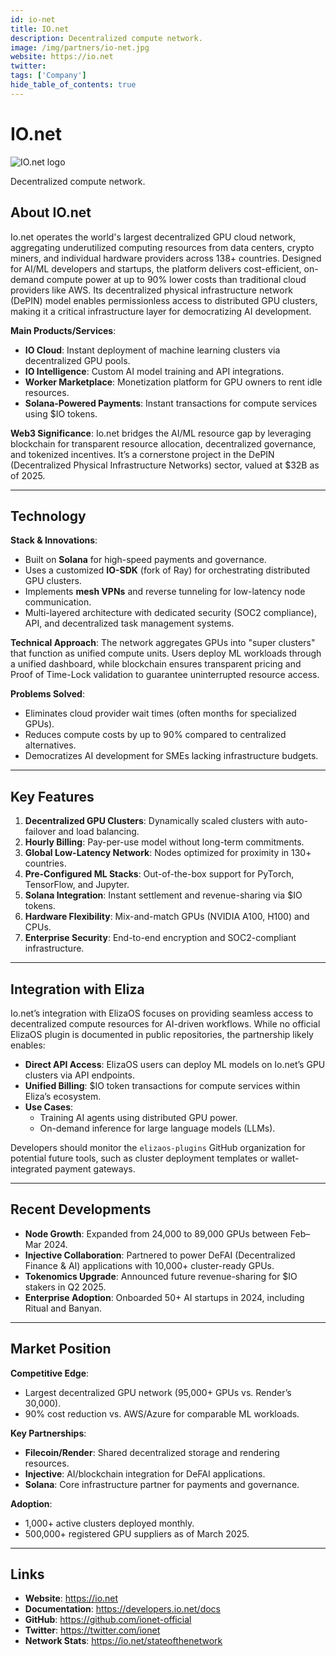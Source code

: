 ```yaml
---
id: io-net
title: IO.net
description: Decentralized compute network.
image: /img/partners/io-net.jpg
website: https://io.net
twitter:
tags: ['Company']
hide_table_of_contents: true
---
```


# IO.net

<div className="partner-logo">
  <img src="/img/partners/io-net.jpg" alt="IO.net logo" />
</div>

Decentralized compute network.

## About IO.net

Io.net operates the world's largest decentralized GPU cloud network, aggregating underutilized computing resources from data centers, crypto miners, and individual hardware providers across 138+ countries. Designed for AI/ML developers and startups, the platform delivers cost-efficient, on-demand compute power at up to 90% lower costs than traditional cloud providers like AWS. Its decentralized physical infrastructure network (DePIN) model enables permissionless access to distributed GPU clusters, making it a critical infrastructure layer for democratizing AI development.

**Main Products/Services**:

- **IO Cloud**: Instant deployment of machine learning clusters via decentralized GPU pools.
- **IO Intelligence**: Custom AI model training and API integrations.
- **Worker Marketplace**: Monetization platform for GPU owners to rent idle resources.
- **Solana-Powered Payments**: Instant transactions for compute services using $IO tokens.

**Web3 Significance**: Io.net bridges the AI/ML resource gap by leveraging blockchain for transparent resource allocation, decentralized governance, and tokenized incentives. It’s a cornerstone project in the DePIN (Decentralized Physical Infrastructure Networks) sector, valued at $32B as of 2025.

---

## Technology

**Stack & Innovations**:

- Built on **Solana** for high-speed payments and governance.
- Uses a customized **IO-SDK** (fork of Ray) for orchestrating distributed GPU clusters.
- Implements **mesh VPNs** and reverse tunneling for low-latency node communication.
- Multi-layered architecture with dedicated security (SOC2 compliance), API, and decentralized task management systems.

**Technical Approach**:
The network aggregates GPUs into "super clusters" that function as unified compute units. Users deploy ML workloads through a unified dashboard, while blockchain ensures transparent pricing and Proof of Time-Lock validation to guarantee uninterrupted resource access.

**Problems Solved**:

- Eliminates cloud provider wait times (often months for specialized GPUs).
- Reduces compute costs by up to 90% compared to centralized alternatives.
- Democratizes AI development for SMEs lacking infrastructure budgets.

---

## Key Features

1. **Decentralized GPU Clusters**: Dynamically scaled clusters with auto-failover and load balancing.
2. **Hourly Billing**: Pay-per-use model without long-term commitments.
3. **Global Low-Latency Network**: Nodes optimized for proximity in 130+ countries.
4. **Pre-Configured ML Stacks**: Out-of-the-box support for PyTorch, TensorFlow, and Jupyter.
5. **Solana Integration**: Instant settlement and revenue-sharing via $IO tokens.
6. **Hardware Flexibility**: Mix-and-match GPUs (NVIDIA A100, H100) and CPUs.
7. **Enterprise Security**: End-to-end encryption and SOC2-compliant infrastructure.

---

## Integration with Eliza

Io.net’s integration with ElizaOS focuses on providing seamless access to decentralized compute resources for AI-driven workflows. While no official ElizaOS plugin is documented in public repositories, the partnership likely enables:

- **Direct API Access**: ElizaOS users can deploy ML models on Io.net’s GPU clusters via API endpoints.
- **Unified Billing**: $IO token transactions for compute services within Eliza’s ecosystem.
- **Use Cases**:
  - Training AI agents using distributed GPU power.
  - On-demand inference for large language models (LLMs).

Developers should monitor the `elizaos-plugins` GitHub organization for potential future tools, such as cluster deployment templates or wallet-integrated payment gateways.

---

## Recent Developments

- **Node Growth**: Expanded from 24,000 to 89,000 GPUs between Feb–Mar 2024.
- **Injective Collaboration**: Partnered to power DeFAI (Decentralized Finance & AI) applications with 10,000+ cluster-ready GPUs.
- **Tokenomics Upgrade**: Announced future revenue-sharing for $IO stakers in Q2 2025.
- **Enterprise Adoption**: Onboarded 50+ AI startups in 2024, including Ritual and Banyan.

---

## Market Position

**Competitive Edge**:

- Largest decentralized GPU network (95,000+ GPUs vs. Render’s 30,000).
- 90% cost reduction vs. AWS/Azure for comparable ML workloads.

**Key Partnerships**:

- **Filecoin/Render**: Shared decentralized storage and rendering resources.
- **Injective**: AI/blockchain integration for DeFAI applications.
- **Solana**: Core infrastructure partner for payments and governance.

**Adoption**:

- 1,000+ active clusters deployed monthly.
- 500,000+ registered GPU suppliers as of March 2025.

---

## Links

- **Website**: https://io.net
- **Documentation**: https://developers.io.net/docs
- **GitHub**: https://github.com/ionet-official
- **Twitter**: https://twitter.com/ionet
- **Network Stats**: https://io.net/stateofthenetwork
